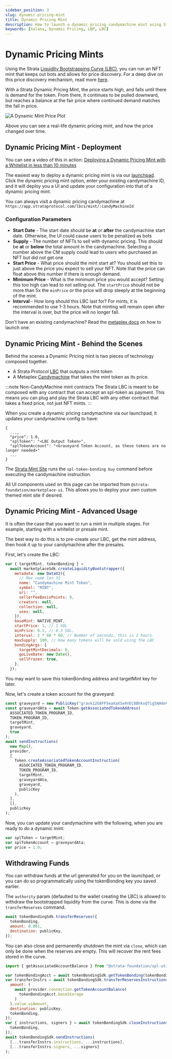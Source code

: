 ```yaml
---
sidebar_position: 3
slug: dynamic-pricing-mint
title: Dynamic Pricing Mint
description: How to launch a dynamic pricing candymachine mint using Strata
keywords: [Solana, Dynamic Pricing, LBP, LBC]
---
```


# Dynamic Pricing Mints

Using the Strata [Liquidity Bootstrapping Curve (LBC)](./lbc), you can run an NFT mint that keeps out bots and allows for price discovery.
For a deep dive on this price discovery mechanism, read more [here](./lbc).

With a Strata Dynamic Pricing Mint, the price starts high, and falls until there is demand for the token. From there, it continues to be pulled downward,
but reaches a balance at the fair price where continued demand matches the fall in price.

![A Dynamic Mint Price Plot](./dynamic-mint-history.jpeg)

Above you can see a real-life dynamic pricing mint, and how the price changed over time.

## Dynamic Pricing Mint - Deployment

You can see a video of this in action: [Deploying a Dynamic Pricing Mint with a Whitelist in less than 10 minutes](https://www.youtube.com/watch?v=i28CwS1QYAo)

The easiest way to deploy a dynamic pricing mint is via our [launchpad](https://app.strataprotocol.com). Click the dynamic pricing mint option,
enter your existing candymachine ID, and it will deploy you a UI and update your configuration into that of a dynamic pricing mint.

You can always visit a dynamic pricing candymachine at `https://app.strataprotocol.com/lbcs/mint/:candyMachineId`

### Configuration Parameters

- **Start Date** - The start date should be **at** or **after** the candymachine start date. Otherwise, the UI could cause users to be penalized as bots
- **Supply** - The number of NFTs to sell with dynamic pricing. This should be **at** or **below** the total amount in the candymachine. Selecting a number above the CM supply could lead to users who purchased an NFT but did not get one
- **Start Price** - What price should the mint start at? You should set this to just above the price you expect to sell your NFT. Note that the price can float above this number if there is enough demand.
- **Minimum Price** - What is the minimum price you would accept? Setting this too high can lead to not selling out. The `startPrice` should not be more than 5x the `minPrice` or the price will drop steeply at the beginning of the mint.
- **Interval** - How long should this LBC last for? For mints, it is recommended to use 1-3 hours. Note that minting will remain open after the interval is over, but the price will no longer fall.

Don't have an existing candymachine? Read the [metaplex docs](https://docs.metaplex.com/candy-machine-v2/creating-candy-machine) on how to launch one.

## Dynamic Pricing Mint - Behind the Scenes

Behind the scenes a Dynamic Pricing mint is two pieces of technology composed together.

- A Strata Protocol [LBC](./lbc) that outputs a mint token
- A Metaplex [Candymachine](https://docs.metaplex.com/candy-machine-v2/creating-candy-machine) that takes the mint token as its price.

:::note Non-CandyMachine mint contracts
The Strata LBC is meant to be composed with any contract that can accept an spl-token as payment. This means you can plug and play
the Strata LBC with any other contract that takes a fixed price, not just NFT mints.
:::

When you create a dynamic pricing candymachine via our launchpad, it updates your candymachine config to have:

```
{
  ...,
  "price": 1.0,
  "splToken": "<LBC Output Token>",
  "splTokenAccount": "<Graveyard Token Account, as these tokens are no longer needed>"
  ...
}
```

The [Strata Mint Site](https://github.com/StrataFoundation/strata/blob/master/packages/marketplace-ui/pages/lbcs/mint/[candyMachineId].tsx) runs the
`spl-token-bonding buy` command before executing the candymachine instruction.

All UI components used on this page can be imported from `@strata-foundation/marketplace-ui`. This allows you to deploy your own custom themed mint site if desired.

## Dynamic Pricing Mint - Advanced Usage

It is often the case that you want to run a mint in multiple stages. For example, starting with a whitelist or presale mint.

The best way to do this is to pre-create your LBC, get the mint address, then hook it up to your candymachine after the presales.


<NetworkSelect />

First, let's create the LBC:

```js async name=lbc
var { targetMint, tokenBonding } =
  await marketplaceSdk.createLiquidityBootstrapper({
    metadata: new DataV2({
      // Max name len 32
      name: "Candymachine Mint Token",
      symbol: "MINT",
      uri: "",
      sellerFeeBasisPoints: 0,
      creators: null,
      collection: null,
      uses: null,
    }),
    baseMint: NATIVE_MINT,
    startPrice: 1, // 1 SOL
    minPrice: 0.3, // 0.3 SOL,
    interval: 2 * 60 * 60, // Number of seconds, this is 2 hours.
    maxSupply: 100, // How many tokens will be sold using the LBC
    bondingArgs: {
      targetMintDecimals: 0,
      goLiveDate: new Date(),
      sellFrozen: true,
    },
  });
```

You may want to save this tokenBonding address and targetMint key for later.

Now, let's create a token account for the graveyard:

```js async name=ata deps=lbc
const graveyard = new PublicKey("gravk12G8FF5eaXaXSe4VEC8BhkxQ7ig5AHdeVdPmDF");
const graveyardAta = await Token.getAssociatedTokenAddress(
  ASSOCIATED_TOKEN_PROGRAM_ID,
  TOKEN_PROGRAM_ID,
  targetMint,
  graveyard,
  true
);
await sendInstructions(
  new Map(),
  provider,
  [
    Token.createAssociatedTokenAccountInstruction(
      ASSOCIATED_TOKEN_PROGRAM_ID,
      TOKEN_PROGRAM_ID,
      targetMint,
      graveyardAta,
      graveyard,
      publicKey
    ),
  ],
  [],
  publicKey
);
```

Now, you can update your candymachine with the following, when you are ready to do a dynamic mint:

```jsx async deps=ata
var splToken = targetMint;
var splTokenAccount = graveyardAta;
var price = 1.0;
```

## Withdrawing Funds

You can withdraw funds at the url generated for you on the launchpad, or you can do so programmatically using the tokenBonding
key you saved earlier.

The `authority` param (defaulted to the wallet creating the LBC) is allowed to withdraw the bootstrapped liquidity from
the curve. This is done via the `transferReserves` command.

```js async deps=lbc
await tokenBondingSdk.transferReserves({
  tokenBonding,
  amount: 0.001,
  destination: publicKey,
});
```

You can also close and permanently shutdown the mint via `close`, which can only be done when the reserves are empty. This will
recover the rent fees stored in the curve.

```js
import { getAssociatedAccountBalance } from "@strata-foundation/spl-utils";
```

```js async deps=lbc
var tokenBondingAcct = await tokenBondingSdk.getTokenBonding(tokenBonding);
var transferInstrs = await tokenBondingSdk.transferReservesInstructions({
  amount: (
    await provider.connection.getTokenAccountBalance(
      tokenBondingAcct.baseStorage
    )
  ).value.uiAmount,
  destination: publicKey,
  tokenBonding,
});
var { instructions, signers } = await tokenBondingSdk.closeInstructions({
  tokenBonding,
});
await tokenBondingSdk.sendInstructions(
  [...transferInstrs.instructions, ...instructions],
  [...transferInstrs.signers, ...signers]
);
```
